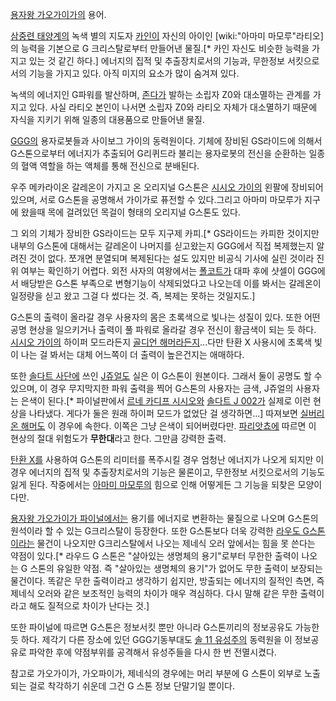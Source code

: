 [[용자왕 가오가이가]]의 용어.

[[삼중련 태양계]]의 녹색 별의 지도자 [[카인]]이 자신의 아이인 [wiki:"아마미 마모루"라티오]의 능력을 기본으로 G 크리스탈로부터 만들어낸 물질.[* 카인 자신도 비슷한 능력을 가지고 있는 것 같긴 하다.] 에너지의 집적 및 추출장치로서의 기능과, 무한정보 서킷으로서의 기능을 가지고 있다. 아직 미지의 요소가 많이 숨겨져 있다.

녹색의 에너지인 G파워를 발산하며, [[존다]]가 발하는 소립자 Z0와 대소멸하는 관계를 가지고 있다. 사실 라티오 본인이 나서면 소립자 Z0와 라티오 자체가 대소멸하기 때문에 자식을 지키기 위해 일종의 대용품으로 만들어낸 물질.

[[GGG]]의 용자로봇들과 사이보그 가이의 동력원이다. 기체에 장비된 GS라이드에 의해서 G스톤으로부터 에너지가 추출되어 G리퀴드라 불리는 용자로봇의 전신을 순환하는 일종의 혈액 역할을 하는 액체를 통해 전신으로 분배된다.

우주 메카라이온 갈레온이 가지고 온 오리지널 G스톤은 [[시시오 가이]]의 왼팔에 장비되어 있으며, 서로 G스톤을 공명해서 가이가로 퓨전할 수 있다.그리고 아마미 마모루가 지구에 왔을때 목에 걸려있던 목걸이 형태의 오리지널 G스톤도 있다.

그 외의 기체가 장비한 GS라이드는 모두 지구제 카피.[* GS라이드는 카피한 것이지만 내부의 G스톤에 대해서는 갈레온이 나머지를 싣고왔는지 GGG에서 직접 복제했는지 알려진 것이 없다. 쪼개면 분열되며 복제된다는 설도 있지만 비공식 기사에 실린 것이라 진위 여부는 확인하기 어렵다. 외전 사자의 여왕에서는 [[폴코트]]가 대파 후에 샷셀이 GGG에서 배당받은 G스톤 부족으로 변형기능이 삭제되었다고 나오는데 이를 봐서는 갈레온이 일정량을 싣고 왔고 그걸 다 썼다는 것. 즉, 복제는 못하는 것일지도.]

G스톤의 출력이 올라갈 경우 사용자의 몸은 초록색으로 빛나는 성질이 있다. 또한 어떤 공명 현상을 일으키거나 출력이 풀 파워로 올라갈 경우 전신이 황금색이 되는 듯 하다. [[시시오 가이]]의 하이퍼 모드라든지 [[골디언 해머]]라든지...다만 탄환 X 사용시에 초록색 빛이 나는 걸 봐서는 대체 어느쪽이 더 출력이 높은건지는 애매하다.

또한 [[솔다트 사단]]에 쓰인 [[J쥬얼]]도 실은 이 G스톤이 원본이다. 그래서 둘이 공명도 할 수 있으며, 이 경우 무지막지한 파워 출력을 찍어 G스톤의 사용자는 금색, J쥬얼의 사용자는 은색이 된다.[* 파이널판에서 [[르네 카디프 시시오]]와 [[솔다트 J 002]]가 실제로 이런 현상을 나타냈다. 게다가 둘은 원래 하이퍼 모드가 없었단 걸 생각하면...] 따져보면 [[실버리온 해머]]도 이 경우에 속한다. 이쪽은 그냥 은색이 되어버렸다만. [[파리앗쵸]]에 따르면 이 현상의 절대 위험도가 '''무한대'''라고 한다. 그만큼 강력한 출력.

[[탄환 X]]를 사용하여 G스톤의 리미터를 폭주시킬 경우 엄청난 에너지가 나오게 되지만 이 경우 에너지의 집적 및 추출장치로서의 기능은 물론이고, 무한정보 서킷으로서의 기능도 잃게 된다. 작중에서는 [[아마미 마모루]]의 힘으로 인해 어떻게든 그 기능을 되찾은 모양이다만.

[[용자왕 가오가이가 파이널]]에서는 용기를 에너지로 변환하는 물질으로 나오며 G스톤의 원석이라 할 수 있는 G크리스탈이 등장한다. 또한 G스톤보다 더욱 강력한 [[라우도 G스톤]]이라는 물건이 나오지만 G크리스탈에서 나오는 제네식 오러 앞에서는 힘을 못 쓴다는 약점이 있다.[* 라우드 G 스톤은 "살아있는 생명체의 용기"로부터 무한한 출력이 나오는 G 스톤의 유일한 약점. 즉 "살아있는 생명체의 용기"가 없어도 무한 출력이 보장되는 물건이다. 똑같은 무한 출력이라고 생각하기 쉽지만, 방출되는 에너지의 질적인 측면, 즉 제네식 오러와 같은 보조적인 능력의 차이가 매우 격심하다. 다시 말해 같은 무한 출력이라고 해도 질적으로 차이가 난다는 것.]

또한 파이널에 따르면 G스톤은 정보서킷 뿐만 아니라 G스톤끼리의 정보공유도 가능한 듯 하다. 제각기 다른 장소에 있던 GGG기동부대도 [[솔 11 유성주]]의 동력원을 이 정보공유로 파악한 후에 약점부위를 공격해서 유성주들을 다시 한 번 전멸시켰다.

참고로 가오가이가, 가오파이가, 제네식의 경우에는 머리 부분에 G 스톤이 외부로 노출되는 걸로 착각하기 쉬운데 그건 G 스톤 정보 단말기일 뿐이다.
